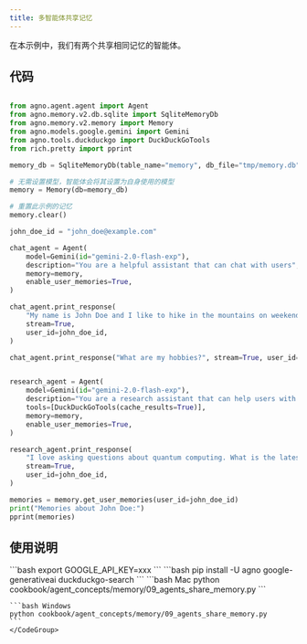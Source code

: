 ```yaml
---
title: 多智能体共享记忆
---
```

在本示例中，我们有两个共享相同记忆的智能体。

## 代码

```python cookbook/agent_concepts/memory/09_agents_share_memory.py

from agno.agent.agent import Agent
from agno.memory.v2.db.sqlite import SqliteMemoryDb
from agno.memory.v2.memory import Memory
from agno.models.google.gemini import Gemini
from agno.tools.duckduckgo import DuckDuckGoTools
from rich.pretty import pprint

memory_db = SqliteMemoryDb(table_name="memory", db_file="tmp/memory.db")

# 无需设置模型，智能体会将其设置为自身使用的模型
memory = Memory(db=memory_db)

# 重置此示例的记忆
memory.clear()

john_doe_id = "john_doe@example.com"

chat_agent = Agent(
    model=Gemini(id="gemini-2.0-flash-exp"),
    description="You are a helpful assistant that can chat with users",
    memory=memory,
    enable_user_memories=True,
)

chat_agent.print_response(
    "My name is John Doe and I like to hike in the mountains on weekends.",
    stream=True,
    user_id=john_doe_id,
)

chat_agent.print_response("What are my hobbies?", stream=True, user_id=john_doe_id)


research_agent = Agent(
    model=Gemini(id="gemini-2.0-flash-exp"),
    description="You are a research assistant that can help users with their research questions",
    tools=[DuckDuckGoTools(cache_results=True)],
    memory=memory,
    enable_user_memories=True,
)

research_agent.print_response(
    "I love asking questions about quantum computing. What is the latest news on quantum computing?",
    stream=True,
    user_id=john_doe_id,
)

memories = memory.get_user_memories(user_id=john_doe_id)
print("Memories about John Doe:")
pprint(memories)
```

## 使用说明

<Steps>
  <Snippet file="create-venv-step.mdx" />

  <Step title="设置您的API密钥">
    ```bash
    export GOOGLE_API_KEY=xxx
    ```
  </Step>

  <Step title="安装库">
    ```bash
    pip install -U agno google-generativeai duckduckgo-search
    ```
  </Step>

  <Step title="运行示例">
    <CodeGroup>
    ```bash Mac
    python cookbook/agent_concepts/memory/09_agents_share_memory.py
    ```

    ```bash Windows
    python cookbook/agent_concepts/memory/09_agents_share_memory.py
    ```
    </CodeGroup>
  </Step>
</Steps>